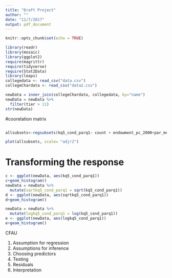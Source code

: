 ```yaml
---
title: "Draft Project"
author: ""
date: "11/7/2017"
output: pdf_document
---
```



```r
knitr::opts_chunk$set(echo = TRUE)
```

```r
library(readr)
library(mosaic)
library(ggplot2)
require(magrittr)
require(tidyverse)
require(Stat2Data)
library(leaps)
collegedata <- read_csv("data.csv")
collegeChardata <- read_csv("data2.csv")
```

```r
newData = inner_join(collegeChardata, collegedata, by="name")
newData = newData %>%
  filter(tier > 11)
str(newData)

```


#coorelation matrix
```r

```

```r
allsubsets<-regsubsets(kq5_cond_parq1~ count + endowment_pc_2000+par_median+pct_stem_2000+alien_share_fall_2000+ black_share_fall_2000+ scorecard_netprice_2013+ grad_rate_150_p_2013 +hbcu+ tier, data= newData)

plot(allsubsets, scale= "adjr2")
```






# Transforming the response

```r
c <- ggplot(newData, aes(kq5_cond_parq1))
c+geom_histogram()
newData = newData %>%
  mutate(sqrtkq5_cond_parq1 = sqrt(kq5_cond_parq1))
d <- ggplot(newData, aes(sqrtkq5_cond_parq1))
d+geom_histogram()

newData = newData %>%
  mutate(logkq5_cond_parq1 = log(kq5_cond_parq1))
e <- ggplot(newData, aes(logkq5_cond_parq1))
e+geom_histogram()
```


CFAU

1. Assumption for regression
2. Assumptions for inference
3. Choosing predictors
4. Testing 
5. Residuals
6. Interpretation 
